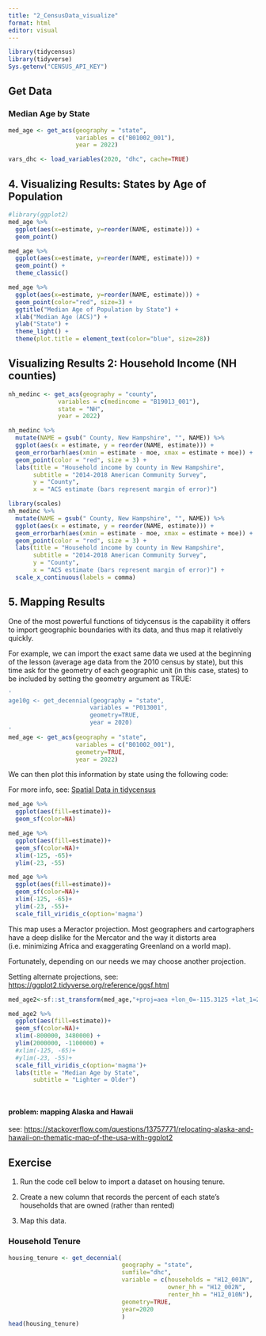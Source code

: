 ---
title: "2_CensusData_visualize"
format: html
editor: visual
---

```{r}
library(tidycensus)
library(tidyverse)
Sys.getenv("CENSUS_API_KEY")
```

## Get Data

### Median Age by State

```{r}
med_age <- get_acs(geography = "state", 
                   variables = c("B01002_001"), 
                   year = 2022)

```

```{r}
vars_dhc <- load_variables(2020, "dhc", cache=TRUE)

```

## 4. Visualizing Results: States by Age of Population

```{r}
#library(ggplot2)  
med_age %>%   
  ggplot(aes(x=estimate, y=reorder(NAME, estimate))) +
  geom_point()
```

```{r fig.align="center", echo = FALSE,fig.width = 14}
med_age %>%
  ggplot(aes(x=estimate, y=reorder(NAME, estimate))) + 
  geom_point() +
  theme_classic()
```

```{r fig.align="center", fig.width = 14}

med_age %>% 
  ggplot(aes(x=estimate, y=reorder(NAME, estimate))) + 
  geom_point(color="red", size=3) + 
  ggtitle("Median Age of Population by State") +
  xlab("Median Age (ACS)") +
  ylab("State") +
  theme_light() +
  theme(plot.title = element_text(color="blue", size=28))

```

## Visualizing Results 2: Household Income (NH counties)

```{r}
nh_medinc <- get_acs(geography = "county", 
              variables = c(medincome = "B19013_001"), 
              state = "NH", 
              year = 2022)

```

```{r}

nh_medinc %>%
  mutate(NAME = gsub(" County, New Hampshire", "", NAME)) %>%
  ggplot(aes(x = estimate, y = reorder(NAME, estimate))) +
  geom_errorbarh(aes(xmin = estimate - moe, xmax = estimate + moe)) +
  geom_point(color = "red", size = 3) +
  labs(title = "Household income by county in New Hampshire",
       subtitle = "2014-2018 American Community Survey",
       y = "County",
       x = "ACS estimate (bars represent margin of error)")
```

```{r}
library(scales)
nh_medinc %>%
  mutate(NAME = gsub(" County, New Hampshire", "", NAME)) %>%
  ggplot(aes(x = estimate, y = reorder(NAME, estimate))) +
  geom_errorbarh(aes(xmin = estimate - moe, xmax = estimate + moe)) +
  geom_point(color = "red", size = 3) +
  labs(title = "Household income by county in New Hampshire",
       subtitle = "2014-2018 American Community Survey",
       y = "County",
       x = "ACS estimate (bars represent margin of error)") +
  scale_x_continuous(labels = comma)
```

## 5. Mapping Results

One of the most powerful functions of tidycensus is the capability it offers to import geographic boundaries with its data, and thus map it relatively quickly.

For example, we can import the exact same data we used at the beginning of the lesson (average age data from the 2010 census by state), but this time ask for the geometry of each geographic unit (in this case, states) to be included by setting the geometry argument as TRUE:

```{r}

'
age10g <- get_decennial(geography = "state", 
                       variables = "P013001", 
                       geometry=TRUE,
                       year = 2020)
'
med_age <- get_acs(geography = "state", 
                   variables = c("B01002_001"),
                   geometry=TRUE,
                   year = 2022)

```

We can then plot this information by state using the following code:

For more info, see: [Spatial Data in tidycensus](https://walker-data.com/tidycensus/articles/spatial-data.html)

```{r}
med_age %>%
  ggplot(aes(fill=estimate))+
  geom_sf(color=NA)

```

```{r}
med_age %>%
  ggplot(aes(fill=estimate))+
  geom_sf(color=NA)+
  xlim(-125, -65)+
  ylim(-23, -55)

```

```{r}
med_age %>%
  ggplot(aes(fill=estimate))+
  geom_sf(color=NA)+
  xlim(-125, -65)+
  ylim(-23, -55)+
  scale_fill_viridis_c(option='magma')
```

This map uses a Meractor projection. Most geographers and cartographers have a deep dislike for the Mercator and the way it distorts area (i.e. minimizing Africa and exaggerating Greenland on a world map).

Fortunately, depending on our needs we may choose another projection.

Setting alternate projections, see: <https://ggplot2.tidyverse.org/reference/ggsf.html>

```{r}
med_age2<-sf::st_transform(med_age,"+proj=aea +lon_0=-115.3125 +lat_1=27.1867275 +lat_2=64.0187053 +lat_0=45.6027164 +datum=WGS84 +units=m +no_defs")

med_age2 %>%
  ggplot(aes(fill=estimate))+
  geom_sf(color=NA)+
  xlim(-800000, 3480000) +
  ylim(2000000, -1100000) +
  #xlim(-125, -65)+
  #ylim(-23, -55)+
  scale_fill_viridis_c(option='magma')+
  labs(title = "Median Age by State",
       subtitle = "Lighter = Older")




```

#### problem: mapping Alaska and Hawaii 

see: <https://stackoverflow.com/questions/13757771/relocating-alaska-and-hawaii-on-thematic-map-of-the-usa-with-ggplot2>

## Exercise

1.  Run the code cell below to import a dataset on housing tenure.

2.  Create a new column that records the percent of each state's households that are owned (rather than rented)

3.  Map this data.

### Household Tenure

```{r}
housing_tenure <- get_decennial(
                                geography = "state",                                 
                                sumfile="dhc",                                 
                                variable = c(households = "H12_001N",
                                             owner_hh = "H12_002N",
                                             renter_hh = "H12_010N"),
                                geometry=TRUE,
                                year=2020                                 
                                ) 
head(housing_tenure)
```

```{r}


```
